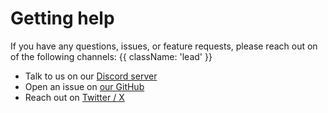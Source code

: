 # Getting help

If you have any questions, issues, or feature requests, please reach out on of the following channels: {{ className: 'lead' }}
- Talk to us on our [Discord server](https://discord.gg/U7KEcGErtQ)
- Open an issue on [our GitHub](https://github.com/e2b-dev/e2b)
- Reach out on [Twitter / X](https://twitter.com/e2b_dev)